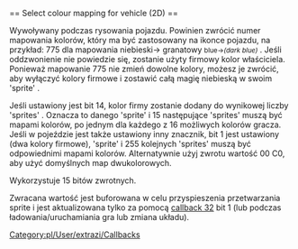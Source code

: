 <noinclude>{{pl/Development/NewGRF/inne strony|en=newgrf-specs.tt-wiki.net/wiki/Callback:_Select_colour_mapping_for_vehicle|pl=pl/Development/NewGRF/NFO Specs/Callback/Select colour mapping for vehicle}}
</noinclude>== Select colour mapping for vehicle (2D) ==

Wywoływany podczas rysowania pojazdu. Powinien zwrócić numer mapowania kolorów, który ma być zastosowany na ikonce pojazdu, na przykład:
775 dla mapowania niebieski-> granatowy <small>blue->''(dark blue)''</small> . Jeśli oddzwonienie nie powiedzie się, zostanie użyty firmowy kolor właściciela. Ponieważ mapowanie 775 nie
zmień dowolne kolory, możesz je zwrócić, aby wyłączyć kolory firmowe i zostawić całą magię niebieską w swoim 'sprite' .

Jeśli ustawiony jest bit 14, kolor firmy zostanie dodany do wynikowej liczby 'sprites' . Oznacza to danego 'sprite' i 15
następujące 'sprites' muszą być mapami kolorów, po jednym dla każdego z 16 możliwych kolorów gracza. Jeśli w pojeździe jest także ustawiony inny znacznik, bit 1 jest ustawiony
(dwa kolory firmowe), 'sprite' i 255 kolejnych 'sprites' muszą być odpowiednimi mapami kolorów. Alternatywnie użyj zwrotu
wartość 00 C0, aby użyć domyślnych map dwukolorowych.

Wykorzystuje 15 bitów zwrotnych.

Zwracana wartość jest buforowana w celu przyspieszenia przetwarzania sprite i jest aktualizowana tylko za pomocą [[pl/Development/NewGRF/NFO Specs/Callback/Main Page#32-day-callback-32 |callback 32]] bit 1 (lub podczas ładowania/uruchamiania
gra lub zmiana układu).
<!--[[Category:Callbacks]]-->[[Category:pl/User/extrazi/Callbacks]]